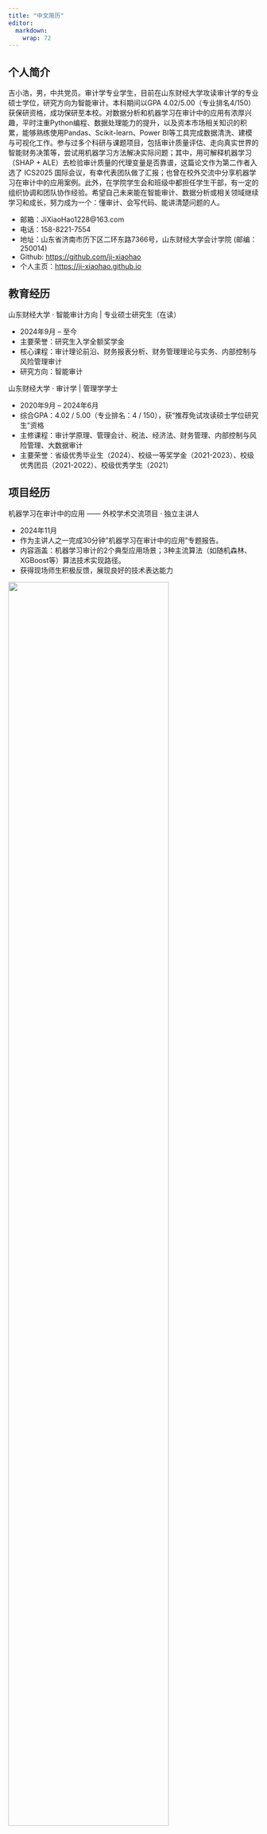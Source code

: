```yaml
---
title: "中文简历"
editor: 
  markdown: 
    wrap: 72
---
```


## 个人简介

吉小浩，男，中共党员。审计学专业学生，目前在山东财经大学攻读审计学的专业硕士学位，研究方向为智能审计。本科期间以GPA 4.02/5.00（专业排名4/150）获保研资格，成功保研至本校。对数据分析和机器学习在审计中的应用有浓厚兴趣，平时注重Python编程、数据处理能力的提升，以及资本市场相关知识的积累，能够熟练使用Pandas、Scikit-learn、Power BI等工具完成数据清洗、建模与可视化工作。参与过多个科研与课题项目，包括审计质量评估、走向真实世界的智能财务决策等，尝试用机器学习方法解决实际问题；其中，用可解释机器学习（SHAP + ALE）去检验审计质量的代理变量是否靠谱，这篇论文作为第二作者入选了 ICS2025 国际会议，有幸代表团队做了汇报；也曾在校外交流中分享机器学习在审计中的应用案例。此外，在学院学生会和班级中都担任学生干部，有一定的组织协调和团队协作经验。希望自己未来能在智能审计、数据分析或相关领域继续学习和成长，努力成为一个：懂审计、会写代码、能讲清楚问题的人。

- 邮箱：JiXiaoHao1228@163.com
- 电话：158-8221-7554
- 地址：山东省济南市历下区二环东路7366号，山东财经大学会计学院 (邮编：250014)
- Github: <https://github.com/ji-xiaohao>
- 个人主页：<https://ji-xiaohao.github.io>

## 教育经历

山东财经大学 · 智能审计方向 | 专业硕士研究生（在读）  

- 2024年9月 – 至今
- 主要荣誉：研究生入学全额奖学金
- 核心课程：审计理论前沿、财务报表分析、财务管理理论与实务、内部控制与风险管理审计
- 研究方向：智能审计

山东财经大学 · 审计学 | 管理学学士

- 2020年9月 – 2024年6月
- 综合GPA：4.02 / 5.00（专业排名：4 / 150），获“推荐免试攻读硕士学位研究生”资格
- 主修课程：审计学原理、管理会计、税法、经济法、财务管理、内部控制与风险管理、大数据审计
- 主要荣誉：省级优秀毕业生（2024）、校级一等奖学金（2021-2023）、校级优秀团员（2021-2022）、校级优秀学生（2021）

## 项目经历

机器学习在审计中的应用 —— 外校学术交流项目 · 独立主讲人

- 2024年11月
- 作为主讲人之一完成30分钟"机器学习在审计中的应用"专题报告。
- 内容涵盖：机器学习审计的2个典型应用场景；3种主流算法（如随机森林、XGBoost等）算法技术实现路径。
- 获得现场师生积极反馈，展现良好的技术表达能力

![](images\外校交流.jpg){width=80% fig-align="center"}

走向真实世界的智能财务决策 —— 校级科研课题（第三完成人）

- 2024年11月 – 2025年5月
- 教学支持：面向本科生设计并实施 Python 数据分析能力检测题（期中+期末），覆盖50+学生，助力数据素养培养
- 数据分析示范：完成《股权特征与企业市场价值》实证分析报告，系统梳理并揭示了不同类型企业在股权特征演变中的典型差异。例如，在“两权分离度”（所有权与控制权分离程度）方面，国有企业整体呈现上升趋势，而非国有企业则普遍趋于下降，反映出两类企业在治理目标与控制权安排上的不同取向；此外，构建基于 GBDT回归 与 Lasso回归 的企业价值预测模型，实现高维特征筛选与非线性关系捕捉。
[**《股权特征与企业市场价值》分析报告](docs/股权特征与企业市场价值.pdf){target=_blank}

## 科研与竞赛实践
审计质量代理变量有效性检验 —— 基于可解释机器学习的研究

- 论文第二作者 | 2025年3月 – 2025年7月
- 成果入选 ICS2025 智能化与企业可持续发展国际学术会议，并作为团队代表进行大会口头汇报，获专家积极评价。
- 创新性提出 SHAP + ALE 联合可解释框架，系统检验传统审计质量代理变量的有效性，显著提升模型解释力与审计判断支持能力。
  
![](images\审计质量汇报.jpg){width=80% fig-align="center"}

山东省大数据技术与应用职业技能大赛（二等奖）

- 项目负责人 | 2023年12月
- 团队搭建：作为项目负责人，牵头组建5人跨专业团队，结合成员背景合理分工，明确开发、分析与汇报职责，建立高效协作机制。
- 项目管理：制定阶段性计划，通过阶段性跟进确保各环节高效协同。
- 技术实现：基于 Python 开展数据分析工作，使用 Pandas 完成数据清洗与预处理，结合 Scikit-learn 构建特征工程，提供高质量数据支持。

![](images\大数据比赛.jpg){width=80% fig-align="center"}

## 学生工作

会计学院研究生会 · 副部长

- 2024年10月 – 至今
- 统筹组织院级大型活动，包括研究生会换届大会、新生迎新等，保障会务流程顺畅、执行高效。
- 参与修订《会计学院研究生请销假制度》等多项管理文件，推动学院治理规范化、流程化。
- 协调日常行政事务，提升部门间协作效率，展现较强的组织协调与制度设计能力。

班级副班长

- 2024年10月 – 至今
-负责教学通知传达、考勤管理、资料收集等事务，建立标准化工作流程，提升班级运行效率与信息透明度。

## 专业技能

在参与科研和项目实践的过程中，我逐渐建立起一套服务于实证分析与财务建模的技术能力。其中，我特别关注数据分析技术如何真正落地到审计与财务场景中。以下是我在主要技术方向上的积累：

- 编程与数据分析：熟练掌握 Python 及其生态工具（Pandas、Numpy、Scikit-learn），能独立完成数据清洗、建模与评估；了解 TensorFlow 与 PyTorch，参与过回归、分类等机器学习项目的实现。
- 数据处理与建模：掌握 SQL 数据查询与处理，具备处理大规模数据的能力，熟悉从数据提取、清洗、特征工程到模型构建的完整流程。
- 数据可视化：熟练使用 Power BI 与 Power Query 进行数据建模与动态可视化展示，让分析结果更直观、更有说服力。
- 通过大学英语六级（CET-6），具备良好的英文文献阅读能力。


## 自我评价
在本科和研究生阶段，我系统学习了审计专业知识，并通过多个科研项目和实践活动不断打磨自己的数据分析能力。熟练使用 Python（Pandas、Scikit-learn）、SQL 和 Power BI，能够独立完成从数据清洗到建模分析再到可视化呈现的完整流程。参与过多个科研项目，尝试用机器学习方法解决审计与财务中的实际问题，如评估审计质量、预测企业价值等。在这个过程中，我学会了如何将技术工具与业务场景相结合，也更加坚定了我在“智能审计”方向继续探索的兴趣。
